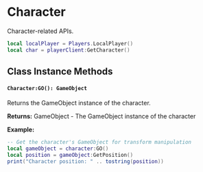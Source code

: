 
# Character

Character-related APIs.

```lua
local localPlayer = Players.LocalPlayer()
local char = playerClient:GetCharacter()
```

## Class Instance Methods

<Damageable />

#### `Character:GO(): GameObject`

Returns the GameObject instance of the character.

**Returns:** GameObject - The GameObject instance of the character

**Example:**
```lua
-- Get the character's GameObject for transform manipulation
local gameObject = character:GO()
local position = gameObject:GetPosition()
print("Character position: " .. tostring(position))
```


